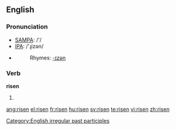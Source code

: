 ==English==

===Pronunciation===
*[[w:SAMPA|SAMPA]]: /'/
*[[w:IPA|IPA]]: /'ɻizən/
*{{audio|en-us-risen.ogg|Audio (US)}}
*:Rhymes: [[Rhymes:English:-ɪzən|-ɪzən]]

===Verb===
'''risen'''
# {{past participle of|[[rise]]}}

[[Category:English irregular past participles]]

[[ang:risen]]
[[el:risen]]
[[fr:risen]]
[[hu:risen]]
[[sv:risen]]
[[te:risen]]
[[vi:risen]]
[[zh:risen]]